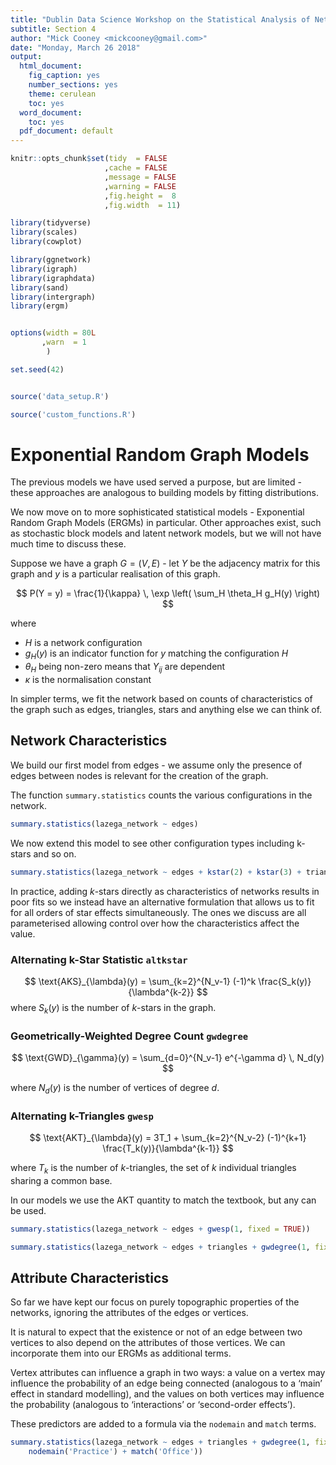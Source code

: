 ```yaml
---
title: "Dublin Data Science Workshop on the Statistical Analysis of Networks"
subtitle: Section 4
author: "Mick Cooney <mickcooney@gmail.com>"
date: "Monday, March 26 2018"
output:
  html_document:
    fig_caption: yes
    number_sections: yes
    theme: cerulean
    toc: yes
  word_document:
    toc: yes
  pdf_document: default
---
```


```r
knitr::opts_chunk$set(tidy  = FALSE
                     ,cache = FALSE
                     ,message = FALSE
                     ,warning = FALSE
                     ,fig.height =  8
                     ,fig.width  = 11)

library(tidyverse)
library(scales)
library(cowplot)

library(ggnetwork)
library(igraph)
library(igraphdata)
library(sand)
library(intergraph)
library(ergm)


options(width = 80L
       ,warn  = 1
        )

set.seed(42)


source('data_setup.R')

source('custom_functions.R')
```


# Exponential Random Graph Models

The previous models we have used served a purpose, but are limited - these
approaches are analogous to building models by fitting distributions.

We now move on to more sophisticated statistical models - Exponential Random
Graph Models (ERGMs) in particular. Other approaches exist, such as stochastic
block models and latent network models, but we will not have much time to
discuss these.

Suppose we have a graph $G = (V, E)$ - let $Y$ be the adjacency matrix for this
graph and $y$ is a particular realisation of this graph.

$$
P(Y = y) = \frac{1}{\kappa} \, \exp \left( \sum_H \theta_H g_H(y) \right)
$$

where

  * $H$ is a network configuration
  * $g_H(y)$ is an indicator function for $y$ matching the configuration $H$ 
  * $\theta_H$ being non-zero means that $Y_{ij}$ are dependent
  * $\kappa$ is the normalisation constant

In simpler terms, we fit the network based on counts of characteristics of the
graph such as edges, triangles, stars and anything else we can think of.


## Network Characteristics

We build our first model from edges - we assume only the presence of edges
between nodes is relevant for the creation of the graph.

The function `summary.statistics` counts the various configurations in the
network.

```r
summary.statistics(lazega_network ~ edges)
```

We now extend this model to see other configuration types including k-stars
and so on.

```r
summary.statistics(lazega_network ~ edges + kstar(2) + kstar(3) + triangle)
```

In practice, adding $k$-stars directly as characteristics of networks results
in poor fits so we instead have an alternative formulation that allows us to
fit for all orders of star effects simultaneously. The ones we discuss are all
parameterised allowing control over how the characteristics affect the value.

### Alternating k-Star Statistic `altkstar`

$$
\text{AKS}_{\lambda}(y) = \sum_{k=2}^{N_v-1} (-1)^k \frac{S_k(y)}{\lambda^{k-2}}
$$
where $S_k(y)$ is the number of $k$-stars in the graph.


### Geometrically-Weighted Degree Count `gwdegree`

$$
\text{GWD}_{\gamma}(y) = \sum_{d=0}^{N_v-1} e^{-\gamma d} \, N_d(y)
$$

where $N_d(y)$ is the number of vertices of degree $d$.

### Alternating k-Triangles `gwesp`

$$
\text{AKT}_{\lambda}(y) = 3T_1 + \sum_{k=2}^{N_v-2} (-1)^{k+1} \frac{T_k(y)}{\lambda^{k-1}}
$$

where $T_k$ is the number of $k$-triangles, the set of $k$ individual triangles
sharing a common base.


In our models we use the AKT quantity to match the textbook, but any can be
used.



```r
summary.statistics(lazega_network ~ edges + gwesp(1, fixed = TRUE))

summary.statistics(lazega_network ~ edges + triangles + gwdegree(1, fixed = TRUE))
```


## Attribute Characteristics

So far we have kept our focus on purely topographic properties of the networks,
ignoring the attributes of the edges or vertices.

It is natural to expect that the existence or not of an edge between two
vertices to also depend on the attributes of those vertices. We can incorporate
them into our ERGMs as additional terms.

Vertex attributes can influence a graph in two ways: a value on a vertex may
influence the probability of an edge being connected (analogous to a 'main'
effect in standard modelling), and the values on both vertices may influence
the probability (analogous to 'interactions' or 'second-order effects').

These predictors are added to a formula via the `nodemain` and `match` terms.

```r
summary.statistics(lazega_network ~ edges + triangles + gwdegree(1, fixed = TRUE) +
    nodemain('Practice') + match('Office'))
```



